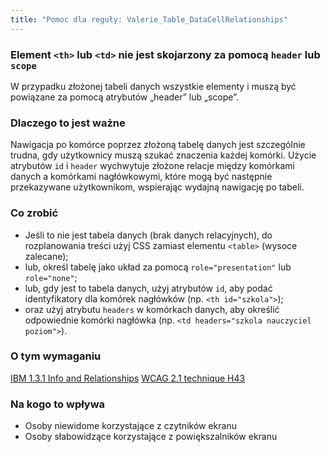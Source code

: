 ```yaml
---
title: "Pomoc dla reguły: Valerie_Table_DataCellRelationships"
---
```


<div className="toolHelp">
<Row>
<Column colLg={16} colMd={8} colSm={4} className="toolHead">

### Element `<th>` lub `<td>` nie jest skojarzony za pomocą `header` lub `scope`

<div id="locLevel"></div>

W przypadku złożonej tabeli danych wszystkie elementy <th> i <td> muszą być powiązane za pomocą atrybutów „header” lub „scope”.


</Column>
</Row>
<Row>
<Column colLg={11} colMd={5} colSm={4} className="toolMain">

### Dlaczego to jest ważne


Nawigacja po komórce poprzez złożoną tabelę danych jest szczególnie trudna, gdy użytkownicy muszą szukać znaczenia każdej komórki. Użycie atrybutów `id` i `header` wychwytuje złożone relacje między komórkami danych a komórkami nagłówkowymi, które mogą być następnie przekazywane użytkownikom, wspierając wydajną nawigację po tabeli.

<div id="locSnippet"></div>

### Co zrobić

 * Jeśli to nie jest tabela danych (brak danych relacyjnych), do rozplanowania treści użyj CSS zamiast elementu `<table>` (wysoce zalecane);
 * lub, określ tabelę jako układ za pomocą `role="presentation"` lub `role="none"`;
 * lub, gdy jest to tabela danych, użyj atrybutów `id`, aby podać identyfikatory dla komórek nagłówków (np. `<th id="szkola">`);
 * oraz  użyj atrybutu `headers` w komórkach danych, aby określić odpowiednie komórki nagłówka (np. `<td headers="szkola nauczyciel poziom">`).


</Column>
<Column colLg={5} colMd={3} colSm={4} className="toolLeft">

### O tym wymaganiu

[IBM 1.3.1 Info and Relationships](https://www.ibm.com/able/guidelines/ci162/info_and_relationships.html)
[WCAG 2.1 technique H43](https://www.w3.org/WAI/WCAG21/Techniques/html/H43)

### Na kogo to wpływa

 * Osoby niewidome korzystające z czytników ekranu
 * Osoby słabowidzące korzystające z powiększalników ekranu

</Column>
</Row>
</div>

